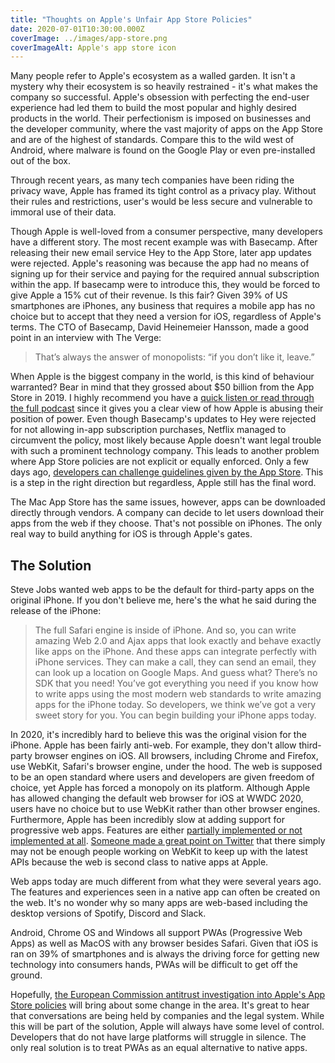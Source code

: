 ```yaml
---
title: "Thoughts on Apple's Unfair App Store Policies"
date: 2020-07-01T10:30:00.000Z
coverImage: ../images/app-store.png
coverImageAlt: Apple's app store icon
---
```


Many people refer to Apple's ecosystem as a walled garden. It isn't a mystery why their ecosystem is so heavily restrained - it's what makes the company so successful. Apple's obsession with perfecting the end-user experience had led them to build the most popular and highly desired products in the world. Their perfectionism is imposed on businesses and the developer community, where the vast majority of apps on the App Store and are of the highest of standards. Compare this to the wild west of Android, where malware is found on the Google Play or even pre-installed out of the box.

Through recent years, as many tech companies have been riding the privacy wave, Apple has framed its tight control as a privacy play. Without their rules and restrictions, user's would be less secure and vulnerable to immoral use of their data.

Though Apple is well-loved from a consumer perspective, many developers have a different story. The most recent example was with Basecamp. After releasing their new email service Hey to the App Store, later app updates were rejected. Apple's reasoning was because the app had no means of signing up for their service and paying for the required annual subscription within the app. If basecamp were to introduce this, they would be forced to give Apple a 15% cut of their revenue. Is this fair? Given 39% of US smartphones are iPhones, any business that requires a mobile app has no choice but to accept that they need a version for iOS, regardless of Apple's terms. The CTO of Basecamp, David Heinemeier Hansson, made a good point in an interview with The Verge:

> That’s always the answer of monopolists: “if you don’t like it, leave.”

When Apple is the biggest company in the world, is this kind of behaviour warranted? Bear in mind that they grossed about $50 billion from the App Store in 2019. I highly recommend you have a [quick listen or read through the full podcast](https://www.theverge.com/2020/6/18/21295778/apple-app-store-hey-email-fees-policies-antitrust-wwdc-2020) since it gives you a clear view of how Apple is abusing their position of power. Even though Basecamp's updates to Hey were rejected for not allowing in-app subscription purchases, Netflix managed to circumvent the policy, most likely because Apple doesn't want legal trouble with such a prominent technology company. This leads to another problem where App Store policies are not explicit or equally enforced. Only a few days ago, [developers can challenge guidelines given by the App Store](https://www.apple.com/newsroom/2020/06/apple-reveals-new-developer-technologies-to-foster-the-next-generation-of-apps/). This is a step in the right direction but regardless, Apple still has the final word.

The Mac App Store has the same issues, however, apps can be downloaded directly through vendors. A company can decide to let users download their apps from the web if they choose. That's not possible on iPhones. The only real way to build anything for iOS is through Apple's gates.

## The Solution

Steve Jobs wanted web apps to be the default for third-party apps on the original iPhone. If you don't believe me, here's the what he said during the release of the iPhone:

> The full Safari engine is inside of iPhone. And so, you can write amazing Web 2.0 and Ajax apps that look exactly and behave exactly like apps on the iPhone. And these apps can integrate perfectly with iPhone services. They can make a call, they can send an email, they can look up a location on Google Maps. And guess what? There’s no SDK that you need! You’ve got everything you need if you know how to write apps using the most modern web standards to write amazing apps for the iPhone today. So developers, we think we’ve got a very sweet story for you. You can begin building your iPhone apps today.

In 2020, it's incredibly hard to believe this was the original vision for the iPhone. Apple has been fairly anti-web. For example, they don't allow third-party browser engines on iOS. All browsers, including Chrome and Firefox, use WebKit, Safari's browser engine, under the hood. The web is supposed to be an open standard where users and developers are given freedom of choice, yet Apple has forced a monopoly on its platform. Although Apple has allowed changing the default web browser for iOS at WWDC 2020, users have no choice but to use WebKit rather than other browser engines. Furthermore, Apple has been incredibly slow at adding support for progressive web apps. Features are either [partially implemented or not implemented at all](https://caniuse.com/#feat=web-app-manifest). [Someone made a great point on Twitter](https://twitter.com/WebReflection/status/1277649922301595649) that there simply may not be enough people working on WebKit to keep up with the latest APIs because the web is second class to native apps at Apple.

Web apps today are much different from what they were several years ago. The features and experiences seen in a native app can often be created on the web. It's no wonder why so many apps are web-based including the desktop versions of Spotify, Discord and Slack.

Android, Chrome OS and Windows all support PWAs (Progressive Web Apps) as well as MacOS with any browser besides Safari. Given that iOS is ran on 39% of smartphones and is always the driving force for getting new technology into consumers hands, PWAs will be difficult to get off the ground.

Hopefully, [the European Commission antitrust investigation into Apple's App Store policies](https://ec.europa.eu/commission/presscorner/detail/en/ip_20_1073) will bring about some change in the area. It's great to hear that conversations are being held by companies and the legal system. While this will be part of the solution, Apple will always have some level of control. Developers that do not have large platforms will struggle in silence. The only real solution is to treat PWAs as an equal alternative to native apps.
